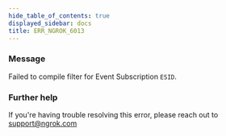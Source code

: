 ```yaml
---
hide_table_of_contents: true
displayed_sidebar: docs
title: ERR_NGROK_6013
---
```


### Message

Failed to compile filter for Event Subscription `ESID`.

<ErrorDetails />

### Further help

If you're having trouble resolving this error, please reach out to [support@ngrok.com](mailto:support@ngrok.com?subject=Help%20with%20ERR_NGROK_6013)

